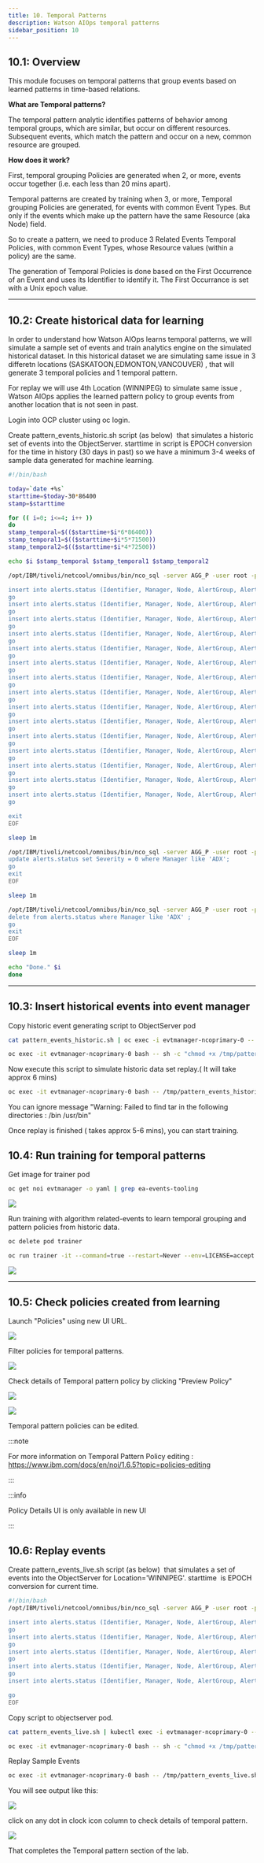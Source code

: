 ```yaml
---
title: 10. Temporal Patterns
description: Watson AIOps temporal patterns
sidebar_position: 10
---
```


## 10.1: Overview

This module focuses on temporal patterns that group events based on learned
patterns in time-based relations.

**What are Temporal patterns?**

The temporal pattern analytic identifies patterns of behavior among temporal
groups, which are similar, but occur on different resources. Subsequent events,
which match the pattern and occur on a new, common resource are grouped.

**How does it work?**

First, temporal grouping Policies are generated when 2, or more, events occur
together (i.e. each less than 20 mins apart).

Temporal patterns are created by training when 3, or more, Temporal grouping
Policies are generated, for events with common Event Types. But only if the
events which make up the pattern have the same Resource (aka Node) field.

So to create a pattern, we need to produce 3 Related Events Temporal Policies,
with common Event Types, whose Resource values (within a policy) are the same.

The generation of Temporal Policies is done based on the First Occurrence of an
Event and uses its Identifier to identify it. The First Occurrance is set with a
Unix epoch value.

---

## 10.2: Create historical data for learning

In order to understand how Watson AIOps learns temporal patterns, we will
simulate a sample set of events and train analytics engine on the simulated
historical dataset. In this historical dataset we are simulating same issue in 3
differetn locations (SASKATOON,EDMONTON,VANCOUVER) , that will generate 3
temporal policies and 1 temporal pattern.

For replay we will use 4th Location (WINNIPEG) to simulate same issue , Watson
AIOps applies the learned pattern policy to group events from another location
that is not seen in past.

Login into OCP cluster using oc login.

Create pattern_events_historic.sh script (as below)  that simulates a historic
set of events into the ObjectServer. starttime in script is EPOCH conversion for
the time in history (30 days in past) so we have a minimum 3-4 weeks of sample
data generated for machine learning.

```sh title="pattern_events_historic.sh"
#!/bin/bash

today=`date +%s`
starttime=$today-30*86400
stamp=$starttime

for (( i=0; i<=4; i++ ))
do
stamp_temporal=$(($starttime+$i*6*86400))
stamp_temporal1=$(($starttime+$i*5*71500))
stamp_temporal2=$(($starttime+$i*4*72500))

echo $i $stamp_temporal $stamp_temporal1 $stamp_temporal2

/opt/IBM/tivoli/netcool/omnibus/bin/nco_sql -server AGG_P -user root -passwd $OMNIBUS_ROOT_PWD << EOF

insert into alerts.status (Identifier, Manager, Node, AlertGroup, AlertKey, Summary, Severity, FirstOccurrence, LastOccurrence,Class,EventId, Location, Type ) values ('SampleIdentifier11','ADX-A', 'SAS-BLDG-01-FLOOR-01', 'A','RACK01-FAN07','FAN Failure reported for RACK01', 2, $stamp_temporal,$stamp_temporal, 40373,'EventId', 'SASKATOON',1);
go
insert into alerts.status (Identifier, Manager, Node, AlertGroup, AlertKey, Summary, Severity, FirstOccurrence, LastOccurrence,Class,EventId, Location, Type ) values ('SampleIdentifier12','ADX-A', 'SAS-BLDG-01-FLOOR-01', 'B','RACK01','POWER Supply Failure reported for RACK01',  4, $stamp_temporal + 5,$stamp_temporal+5, 40373,'EventId', 'SASKATOON',1);
go
insert into alerts.status (Identifier, Manager, Node, AlertGroup, AlertKey, Summary, Severity, FirstOccurrence, LastOccurrence,Class,EventId, Location, Type) values ('SampleIdentifier13','ADX-A', 'SAS-BLDG-01-FLOOR-01', 'C','RACK01-DEV03', 'DEVICE Failure on RACK01', 3, $stamp_temporal + 6,$stamp_temporal+6, 40373,'EventId', 'SASKATOON',1);
go
insert into alerts.status (Identifier, Manager, Node, AlertGroup, AlertKey, Summary, Severity, FirstOccurrence, LastOccurrence,Class,EventId, Location, Type) values ('SampleIdentifier14','ADX-A', 'SAS-BLDG-01-FLOOR-01', 'C', 'RACK01-DEV02','DEVICE Failure on RACK01',3, $stamp_temporal + 6,$stamp_temporal+6, 40373,'EventId', 'SASKATOON',1);
go
insert into alerts.status (Identifier, Manager, Node, AlertGroup, AlertKey, Summary, Severity, FirstOccurrence, LastOccurrence,Class,EventId, Location, Type) values ('SampleIdentifier15','ADX-A', 'SAS-BLDG-01-FLOOR-01', 'C', 'RACK01-DEV01','DEVICE Failure on RACK01', 3, $stamp_temporal +6,$stamp_temporal, 40373,'EventId', 'SASKATOON',1);
go
insert into alerts.status (Identifier, Manager, Node, AlertGroup, AlertKey, Summary, Severity, FirstOccurrence, LastOccurrence,Class,EventId, Location, Type ) values ('SampleIdentifier21','ADX-B', 'EDM-BLDG-02-FLOOR-01', 'A','RACK01-FAN07','FAN Failure reported for RACK01', 2, $stamp_temporal1,$stamp_temporal1, 40373,'EventId', 'EDMONTON',1);
go
insert into alerts.status (Identifier, Manager, Node, AlertGroup, AlertKey, Summary, Severity, FirstOccurrence, LastOccurrence,Class,EventId, Location, Type ) values ('SampleIdentifier22','ADX-B', 'EDM-BLDG-02-FLOOR-01', 'B','RACK01','POWER Supply Failure reported for RACK01',  4, $stamp_temporal1+ 5,$stamp_temporal1+5, 40373,'EventId', 'EDMONTON',1);
go
insert into alerts.status (Identifier, Manager, Node, AlertGroup, AlertKey, Summary, Severity, FirstOccurrence, LastOccurrence,Class,EventId, Location, Type) values ('SampleIdentifier23','ADX-B', 'EDM-BLDG-02-FLOOR-01', 'C','RACK01-DEV03', 'DEVICE Failure on RACK01', 3, $stamp_temporal1+ 6,$stamp_temporal1+6, 40373,'EventId', 'EDMONTON',1);
go
insert into alerts.status (Identifier, Manager, Node, AlertGroup, AlertKey, Summary, Severity, FirstOccurrence, LastOccurrence,Class,EventId, Location, Type) values ('SampleIdentifier24','ADX-B', 'EDM-BLDG-02-FLOOR-01', 'C', 'RACK01-DEV02','DEVICE Failure on RACK01',3, $stamp_temporal1+ 6,$stamp_temporal1 +6, 40373,'EventId', 'EDMONTON',1);
go
insert into alerts.status (Identifier, Manager, Node, AlertGroup, AlertKey, Summary, Severity, FirstOccurrence, LastOccurrence,Class,EventId, Location, Type) values ('SampleIdentifier25','ADX-B', 'EDM-BLDG-02-FLOOR-01', 'C', 'RACK01-DEV01','DEVICE Failure on RACK01', 3, $stamp_temporal1+6,$stamp_temporal1+6, 40373,'EventId', 'EDMONTON',1);
go
insert into alerts.status (Identifier, Manager, Node, AlertGroup, AlertKey, Summary, Severity, FirstOccurrence, LastOccurrence,Class,EventId, Location, Type ) values ('SampleIdentifier31','ADX-B', 'VAN-BLDG-02-FLOOR-01', 'A','RACK01-FAN07','FAN Failure reported for RACK01', 2, $stamp_temporal2,$stamp_temporal2, 40373,'EventId', 'VANCOUVER',1);
go
insert into alerts.status (Identifier, Manager, Node, AlertGroup, AlertKey, Summary, Severity, FirstOccurrence, LastOccurrence,Class,EventId, Location, Type ) values ('SampleIdentifier32','ADX-B', 'VAN-BLDG-02-FLOOR-01', 'B','RACK01','POWER Supply Failure reported for RACK01',  4, $stamp_temporal2+ 5,$stamp_temporal2+5, 40373,'EventId', 'VANCOUVER',1);
go
insert into alerts.status (Identifier, Manager, Node, AlertGroup, AlertKey, Summary, Severity, FirstOccurrence, LastOccurrence,Class,EventId, Location, Type) values ('SampleIdentifier33','ADX-B', 'VAN-BLDG-02-FLOOR-01', 'C','RACK01-DEV03', 'DEVICE Failure on RACK01', 3, $stamp_temporal2+ 6,$stamp_temporal2+6, 40373,'EventId', 'VANCOUVER',1);
go
insert into alerts.status (Identifier, Manager, Node, AlertGroup, AlertKey, Summary, Severity, FirstOccurrence, LastOccurrence,Class,EventId, Location, Type) values ('SampleIdentifier34','ADX-B', 'VAN-BLDG-02-FLOOR-01', 'C', 'RACK01-DEV02','DEVICE Failure on RACK01',3, $stamp_temporal2+ 6,$stamp_temporal2 +6, 40373,'EventId', 'VANCOUVER',1);
go
insert into alerts.status (Identifier, Manager, Node, AlertGroup, AlertKey, Summary, Severity, FirstOccurrence, LastOccurrence,Class,EventId, Location, Type) values ('SampleIdentifier35','ADX-B', 'VAN-BLDG-02-FLOOR-01', 'C', 'RACK01-DEV01','DEVICE Failure on RACK01', 3, $stamp_temporal2+6,$stamp_temporal2+6, 40373,'EventId', 'VANCOUVER',1);
go

exit
EOF

sleep 1m

/opt/IBM/tivoli/netcool/omnibus/bin/nco_sql -server AGG_P -user root -passwd $OMNIBUS_ROOT_PWD << EOF
update alerts.status set Severity = 0 where Manager like 'ADX';
go
exit
EOF

sleep 1m

/opt/IBM/tivoli/netcool/omnibus/bin/nco_sql -server AGG_P -user root -passwd $OMNIBUS_ROOT_PWD << EOF
delete from alerts.status where Manager like 'ADX' ;
go
exit
EOF

sleep 1m

echo "Done." $i
done
```

---

## 10.3: Insert historical events into event manager

Copy historic event generating script to ObjectServer pod

```sh
cat pattern_events_historic.sh | oc exec -i evtmanager-ncoprimary-0 -- sh -c "cat > /tmp/pattern_events_historic.sh"
```

```sh
oc exec -it evtmanager-ncoprimary-0 bash -- sh -c "chmod +x /tmp/pattern_events_historic.sh"
```

Now execute this script to simulate historic data set replay.( It will take
approx 6 mins)

```sh
oc exec -it evtmanager-ncoprimary-0 bash -- /tmp/pattern_events_historic.sh
```

You can ignore message "Warning: Failed to find tar in the following directories
: /bin /usr/bin"

Once replay is finished ( takes approx 5-6 mins), you can start training.

## 10.4: Run training for temporal patterns

Get image for trainer pod

```sh
oc get noi evtmanager -o yaml | grep ea-events-tooling
```

![](images/trainingpod.png)

Run training with algorithm related-events to learn temporal grouping and
pattern policies from historic data.

```sh
oc delete pod trainer
```

```sh
oc run trainer -it --command=true --restart=Never --env=LICENSE=accept --image=cp.icr.io/cp/noi/ea-events-tooling:15.0.0-20220913140046BST --overrides='{"apiVersion":"v1", "spec":{"imagePullSecrets":[{"name":"noi-registry-secret"}]}}' runTraining.sh -- -r evtmanager -a related-events
```

![](images/TrainingSuccess.png)

---

## 10.5: Check policies created from learning

Launch "Policies" using new UI URL.

![](images/LaunchPolicies.png)

Filter policies for temporal patterns.

![](images/ManagePolicies_TP.png)

Check details of Temporal pattern policy by clicking "Preview Policy"

![](images/TP_preview.png)

![](images/TP_policyDetails.png)

Temporal pattern policies can be edited.

:::note

For more information on Temporal Pattern Policy editing :
https://www.ibm.com/docs/en/noi/1.6.5?topic=policies-editing

:::

:::info

Policy Details UI is only available in new UI

:::

## 10.6: Replay events

Create pattern_events_live.sh script (as below)  that simulates a set of events
into the ObjectServer for Location='WINNIPEG'. starttime  is EPOCH conversion
for current time.

```sh title="pattern_events_live.sh"
#!/bin/bash
/opt/IBM/tivoli/netcool/omnibus/bin/nco_sql -server AGG_P -user root -passwd $OMNIBUS_ROOT_PWD << EOF

insert into alerts.status (Identifier, Manager, Node, AlertGroup, AlertKey, Summary, Severity, FirstOccurrence, LastOccurrence,Class,EventId, Location, Type ) values ('IdentifierX1','ADX-A', 'WIN-BLDG-01-FLOOR-01', 'A','RACK01-FAN07','FAN Failure reported for RACK01', 2, getdate,getdate, 40373,'EventId', 'WINNIPEG',1);
go
insert into alerts.status (Identifier, Manager, Node, AlertGroup, AlertKey, Summary, Severity, FirstOccurrence, LastOccurrence,Class,EventId, Location, Type ) values ('IdentifierX2','ADX-A', 'WIN-BLDG-01-FLOOR-01', 'B','RACK01','POWER Supply Failure reported for RACK01',  4, getdate + 5,getdate+5, 40373,'EventId', 'WINNIPEG',1);
go
insert into alerts.status (Identifier, Manager, Node, AlertGroup, AlertKey, Summary, Severity, FirstOccurrence, LastOccurrence,Class,EventId, Location, Type) values ('IdentifierX3','ADX-A', 'WIN-BLDG-01-FLOOR-01', 'C','RACK01-DEV03', 'DEVICE Failure on RACK01', 3, getdate + 6,getdate+6, 40373,'EventId', 'WINNIPEG',1);
go
insert into alerts.status (Identifier, Manager, Node, AlertGroup, AlertKey, Summary, Severity, FirstOccurrence, LastOccurrence,Class,EventId, Location, Type) values ('IdentifierX4','ADX-A', 'WIN-BLDG-01-FLOOR-01', 'C', 'RACK01-DEV02','DEVICE Failure on RACK01',3, getdate + 6,getdate+6, 40373,'EventId', 'WINNIPEG',1);
go
insert into alerts.status (Identifier, Manager, Node, AlertGroup, AlertKey, Summary, Severity, FirstOccurrence, LastOccurrence,Class,EventId, Location, Type) values ('IdentifierX5','ADX-A', 'WIN-BLDG-01-FLOOR-01', 'C', 'RACK01-DEV01','DEVICE Failure on RACK01', 3, getdate +6,getdate, 40373,'EventId', 'WINNIPEG',1);

go
EOF

```

Copy script to objectserver pod.

```sh
cat pattern_events_live.sh | kubectl exec -i evtmanager-ncoprimary-0 -- sh -c "cat > /tmp/pattern_events_live.sh"
```

```sh
oc exec -it evtmanager-ncoprimary-0 bash -- sh -c "chmod +x /tmp/pattern_events_live.sh"
```

Replay Sample Events

```sh
oc exec -it evtmanager-ncoprimary-0 bash -- /tmp/pattern_events_live.sh
```

You will see output like this:

![](images/TPReplayResult.png)

click on any dot in clock icon column to check details of temporal pattern.

![](images/TP_Investigate.png)

That completes the Temporal pattern section of the lab.
